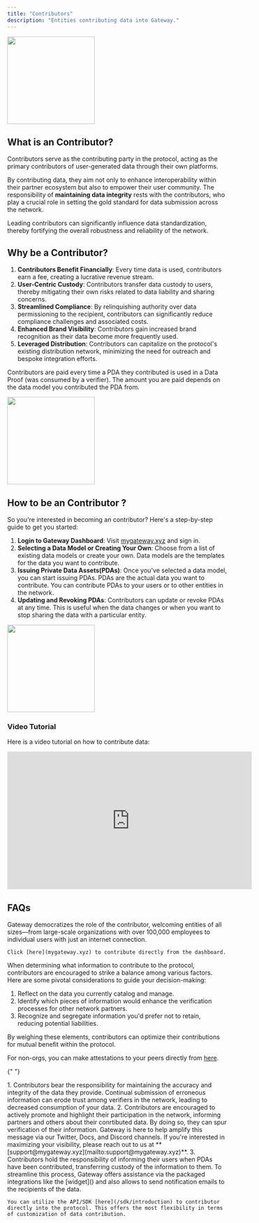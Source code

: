 ```yaml
---
title: "Contributors"
description: "Entities contributing data into Gateway."
---
```


<img height="200" src="/assets/roles/issuers-intro.png" />

## What is an Contributor?

Contributors serve as the contributing party in the protocol, acting as the primary contributors of user-generated data through their own platforms.

By contributing data, they aim not only to enhance interoperability within their partner ecosystem but also to empower their user community. The responsibility of **maintaining data integrity** rests with the contributors, who play a crucial role in setting the gold standard for data submission across the network.

Leading contributors can significantly influence data standardization, thereby fortifying the overall robustness and reliability of the network.

## Why be a Contributor?

1. **Contributors Benefit Financially**: Every time data is used, contributors earn a fee, creating a lucrative revenue stream.
2. **User-Centric Custody**: Contributors transfer data custody to users, thereby mitigating their own risks related to data liability and sharing concerns.
3. **Streamlined Compliance**: By relinquishing authority over data permissioning to the recipient, contributors can significantly reduce compliance challenges and associated costs.
4. **Enhanced Brand Visibility**: Contributors gain increased brand recognition as their data become more frequently used.
5. **Leveraged Distribution**: Contributors can capitalize on the protocol's existing distribution network, minimizing the need for outreach and bespoke integration efforts.

Contributors are paid every time a PDA they contributed is used in a Data Proof (was consumed by a verifier). The amount you are paid depends on the data model you contributed the PDA from.

<img height="200" src="/assets/roles/issuers-pay-structure.png" />

## How to be an Contributor ?

So you're interested in becoming an contributor? Here's a step-by-step guide to get you started:

1. **Login to Gateway Dashboard**: Visit [mygateway.xyz](https://mygateway.xyz) and sign in.
2. **Selecting a Data Model or Creating Your Own**: Choose from a list of existing data models or create your own. Data models are the templates for the data you want to contribute.
3. **Issuing Private Data Assets(PDAs)**: Once you've selected a data model, you can start issuing PDAs. PDAs are the actual data you want to contribute. You can contribute PDAs to your users or to other entities in the network.
4. **Updating and Revoking PDAs**: Contributors can update or revoke PDAs at any time. This is useful when the data changes or when you want to stop sharing the data with a particular entity.

<img height="200" src="/assets/roles/issuers-flow-structure.png" />

### Video Tutorial

Here is a video tutorial on how to contribute data:

<iframe
  width="560"
  height="315"
  src="https://www.youtube.com/embed/_2_HmB76d40?si=NO2twZE9Y5eYpCe9"
  title="YouTube video player"
  frameBorder="0"
  allow="accelerometer; autoplay; clipboard-write; encrypted-media; gyroscope; picture-in-picture; web-share"
  allowFullScreen
></iframe>

## FAQs

<AccordionGroup>
  <Accordion title="Who can contribute data?">
    Gateway democratizes the role of the contributor, welcoming entities of all sizes—from large-scale organizations with over 100,000 employees to individual users with just an internet connection.

    Click [here](mygateway.xyz) to contribute directly from the dashboard.

  </Accordion>

  <Accordion title="What information should I contribute?">

When determining what information to contribute to the protocol, contributors are encouraged to strike a balance among various factors. Here are some pivotal considerations to guide your decision-making:

1. Reflect on the data you currently catalog and manage.
2. Identify which pieces of information would enhance the verification processes for other network partners.
3. Recognize and segregate information you'd prefer not to retain, reducing potential liabilities.

By weighing these elements, contributors can optimize their contributions for mutual benefit within the protocol.

For non-orgs, you can make attestations to your peers directly from [here](mygateway.xyz).

  </Accordion>

{" "}

<Accordion title="What is the contributor responsible/liable for?">
  1. Contributors bear the responsibility for maintaining the accuracy and
  integrity of the data they provide. Continual submission of erroneous
  information can erode trust among verifiers in the network, leading to
  decreased consumption of your data. 2. Contributors are encouraged to actively
  promote and highlight their participation in the network, informing partners
  and others about their conrtibuted data. By doing so, they can spur
  verification of their information. Gateway is here to help amplify this
  message via our Twitter, Docs, and Discord channels. If you're interested in
  maximizing your visibility, please reach out to us at
  **[support@mygateway.xyz](mailto:support@mygateway.xyz)**. 3. Contributors
  hold the responsibility of informing their users when PDAs have been
  contributed, transferring custody of the information to them. To streamline
  this process, Gateway offers assistance via the packaged integrations like the
  [widget]() and also allows to send notification emails to the recipients of
  the data.
</Accordion>

  <Accordion title="How can I contributor data directly through the protocol?">
    
    You can utilize the API/SDK [here](/sdk/introduction) to contributor directly into the protocol. This offers the most flexibility in terms of customization of data contribution.

  </Accordion>
  
</AccordionGroup>
